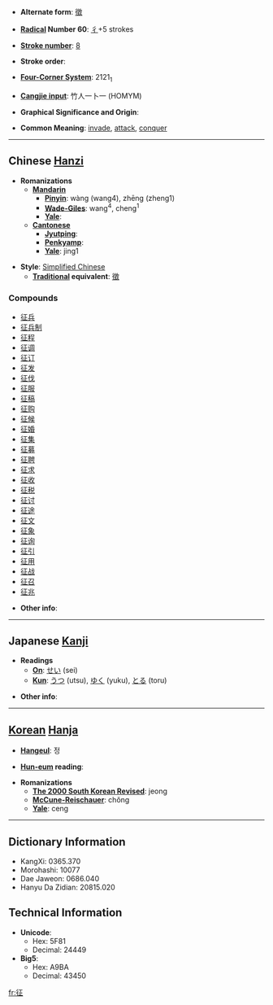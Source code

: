 * '''Alternate form''': [[徵]]

* '''[[Wiktionary:Chinese radical index| Radical]] Number 60''': [[Wiktionary:Chinese radical index 彳|彳]]+5 strokes

* '''[[Wiktionary:Chinese total strokes index|Stroke number]]''': [[Wiktionary:Chinese total strokes index 8|8]]

* '''Stroke order''': 

* '''[[Wiktionary:Chinese four corner index|Four-Corner System]]''': 2121<sub>1</sub>

* '''[[Wiktionary:Chinese Cangjie index|Cangjie input]]''': 竹人一卜一 (HOMYM)

* '''Graphical Significance and Origin''': 

* '''Common Meaning''': [[invade]], [[attack]], [[conquer]]

----

== Chinese [[Hanzi]] ==

* '''Romanizations'''
** '''[[Mandarin]]'''
*** '''[[Pinyin]]''': wàng (wang4), zhēng (zheng1)
*** '''[[Wade-Giles]]''': wang<sup>4</sup>, cheng<sup>1</sup>
*** '''[[Yale]]''': 
** '''[[Cantonese]]'''
*** '''[[Jyutping]]''':
*** '''[[Penkyamp]]''': 
*** '''[[Yale]]''': jing1

* '''Style''': [[Simplified Chinese]] 
** '''[[Traditional Chinese|Traditional]] equivalent''': [[徵]]

===Compounds===
*[[征兵]]
*[[征兵制]]
*[[征程]]
*[[征调]]
*[[征订]]
*[[征发]]
*[[征伐]]
*[[征服]]
*[[征稿]]
*[[征购]]
*[[征候]]
*[[征婚]]
*[[征集]]
*[[征募]]
*[[征聘]]
*[[征求]]
*[[征收]]
*[[征税]]
*[[征讨]]
*[[征途]]
*[[征文]]
*[[征象]]
*[[征询]]
*[[征引]]
*[[征用]]
*[[征战]]
*[[征召]]
*[[征兆]]

* '''Other info''': 

----

== Japanese [[Kanji]] ==

* '''Readings'''
** '''[[On]]''': [[せい]] (sei)
** '''[[Kun]]''': [[うつ]] (utsu), [[ゆく]] (yuku), [[とる]] (toru)

* '''Other info''':  

----

== [[Korean]] [[Hanja]] ==

* '''[[Hangeul]]''': 정

* '''[[Hun-eum]] reading''': 

* '''Romanizations'''
** '''[[The 2000 South Korean Revised Romanization|The 2000 South Korean Revised]]''': jeong
** '''[[McCune-Reischauer]]''': chŏng
** '''[[Yale]]''': ceng

----

== Dictionary Information ==

* KangXi: 0365.370
* Morohashi: 10077
* Dae Jaweon: 0686.040
* Hanyu Da Zidian: 20815.020

== Technical Information ==

* '''Unicode''':
** Hex: 5F81
** Decimal: 24449
* '''Big5''':
** Hex: A9BA
** Decimal: 43450

[[fr:征]]